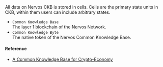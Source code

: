 All data on Nervos CKB is stored in cells. Cells are the primary state units in CKB, within them users can include arbitrary states.

- `Common Knowledge Base` <br/> The layer 1 blockchain of the Nervos Network.
- `Common Knowledge Byte` <br/> The native token of the Nervos Common Knowledge Base.

#### Reference
- [A Common Knowledge Base for Crypto-Economy](https://github.com/nervosnetwork/rfcs/blob/master/rfcs/0002-ckb/0002-ckb.md)

